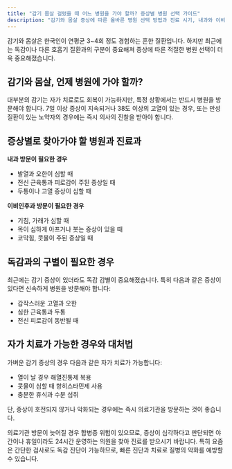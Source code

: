 ```yaml
---
title: "감기 몸살 걸렸을 때 어느 병원을 가야 할까? 증상별 병원 선택 가이드"
description: "감기와 몸살 증상에 따른 올바른 병원 선택 방법과 진료 시기, 내과와 이비인후과 선택 기준을 한눈에 알아보세요"
---
```


감기와 몸살은 한국인이 연평균 3~4회 정도 경험하는 흔한 질환입니다. 하지만 최근에는 독감이나 다른 호흡기 질환과의 구분이 중요해져 증상에 따른 적절한 병원 선택이 더욱 중요해졌습니다.

## 감기와 몸살, 언제 병원에 가야 할까?

대부분의 감기는 자가 치료로도 회복이 가능하지만, 특정 상황에서는 반드시 병원을 방문해야 합니다. 7일 이상 증상이 지속되거나 38도 이상의 고열이 있는 경우, 또는 만성질환이 있는 노약자의 경우에는 즉시 의사의 진찰을 받아야 합니다.

## 증상별로 찾아가야 할 병원과 진료과

**내과 방문이 필요한 경우**

- 발열과 오한이 심할 때
- 전신 근육통과 피로감이 주된 증상일 때
- 두통이나 고열 증상이 심할 때

**이비인후과 방문이 필요한 경우**

- 기침, 가래가 심할 때
- 목이 심하게 아프거나 붓는 증상이 있을 때
- 코막힘, 콧물이 주된 증상일 때

## 독감과의 구별이 필요한 경우

최근에는 감기 증상이 있더라도 독감 감별이 중요해졌습니다. 특히 다음과 같은 증상이 있다면 신속하게 병원을 방문해야 합니다:

- 갑작스러운 고열과 오한
- 심한 근육통과 두통
- 전신 피로감이 동반될 때

## 자가 치료가 가능한 경우와 대처법

가벼운 감기 증상의 경우 다음과 같은 자가 치료가 가능합니다:

- 열이 날 경우 해열진통제 복용
- 콧물이 심할 때 항히스타민제 사용
- 충분한 휴식과 수분 섭취

단, 증상이 호전되지 않거나 악화되는 경우에는 즉시 의료기관을 방문하는 것이 좋습니다.

의료기관 방문이 늦어질 경우 합병증 위험이 있으므로, 증상이 심각하다고 판단되면 야간이나 휴일이라도 24시간 운영하는 의원을 찾아 진료를 받으시기 바랍니다. 특히 요즘은 간단한 검사로도 독감 진단이 가능하므로, 빠른 진단과 치료로 질병의 악화를 예방할 수 있습니다.
